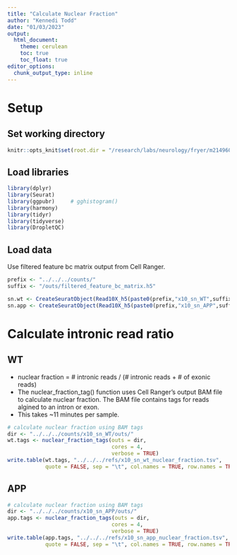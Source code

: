 ```yaml
---
title: "Calculate Nuclear Fraction"
author: "Kennedi Todd"
date: "01/03/2023"
output:
  html_document:
    theme: cerulean
    toc: true
    toc_float: true
editor_options: 
  chunk_output_type: inline
---
```


# Setup
## Set working directory
```r
knitr::opts_knit$set(root.dir = "/research/labs/neurology/fryer/m214960/10x_HIVE_PIPseq/10x/scripts/03_R/single_nucleus")
```

## Load libraries
```r
library(dplyr)
library(Seurat)
library(ggpubr)     # gghistogram()
library(harmony)
library(tidyr)
library(tidyverse)
library(DropletQC)
```

## Load data
Use filtered feature bc matrix output from Cell Ranger.
```r
prefix <- "../../../counts/"
suffix <- "/outs/filtered_feature_bc_matrix.h5"

sn.wt <- CreateSeuratObject(Read10X_h5(paste0(prefix,"x10_sn_WT",suffix)))
sn.app <- CreateSeuratObject(Read10X_h5(paste0(prefix,"x10_sn_APP",suffix)))
```

# Calculate intronic read ratio
## WT
- nuclear fraction = # intronic reads / (# intronic reads + # of exonic reads) \
- The nuclear_fraction_tag() function uses Cell Ranger's output BAM file to calculate nuclear fraction. The BAM file contains tags for reads algined to an intron or exon. \
- This takes ~11 minutes per sample. \
```r
# calculate nuclear fraction using BAM tags
dir <- "../../../counts/x10_sn_WT/outs/"
wt.tags <- nuclear_fraction_tags(outs = dir,
                                 cores = 4,
                                 verbose = TRUE)
write.table(wt.tags, "../../../refs/x10_sn_wt_nuclear_fraction.tsv",
            quote = FALSE, sep = "\t", col.names = TRUE, row.names = TRUE)
```

## APP
```r
# calculate nuclear fraction using BAM tags
dir <- "../../../counts/x10_sn_APP/outs/"
app.tags <- nuclear_fraction_tags(outs = dir,
                                 cores = 4,
                                 verbose = TRUE)
write.table(app.tags, "../../../refs/x10_sn_app_nuclear_fraction.tsv",
            quote = FALSE, sep = "\t", col.names = TRUE, row.names = TRUE)
```

